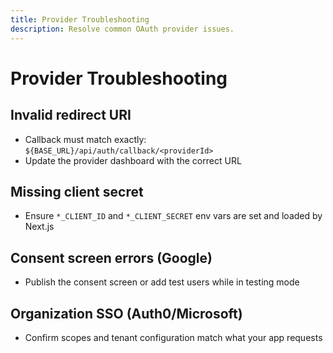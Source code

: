 ```yaml
---
title: Provider Troubleshooting
description: Resolve common OAuth provider issues.
---
```


# Provider Troubleshooting

## Invalid redirect URI
- Callback must match exactly: `${BASE_URL}/api/auth/callback/<providerId>`
- Update the provider dashboard with the correct URL

## Missing client secret
- Ensure `*_CLIENT_ID` and `*_CLIENT_SECRET` env vars are set and loaded by Next.js

## Consent screen errors (Google)
- Publish the consent screen or add test users while in testing mode

## Organization SSO (Auth0/Microsoft)
- Confirm scopes and tenant configuration match what your app requests

